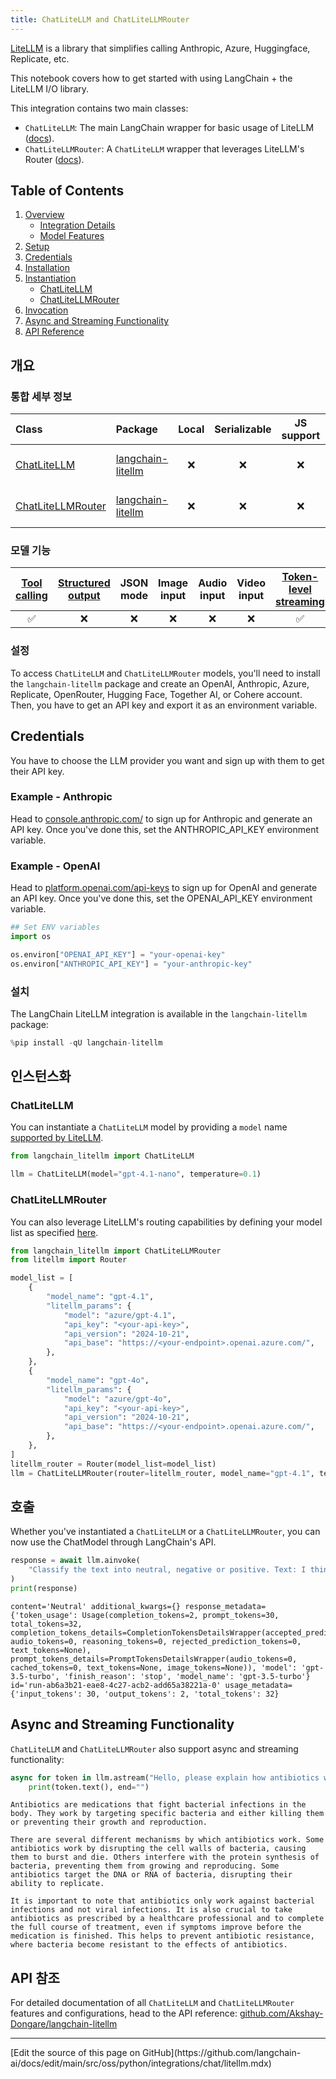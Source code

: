 ```yaml
---
title: ChatLiteLLM and ChatLiteLLMRouter
---
```


[LiteLLM](https://github.com/BerriAI/litellm) is a library that simplifies calling Anthropic, Azure, Huggingface, Replicate, etc.

This notebook covers how to get started with using LangChain + the LiteLLM I/O library.

This integration contains two main classes:

- `ChatLiteLLM`: The main LangChain wrapper for basic usage of LiteLLM ([docs](https://docs.litellm.ai/docs/)).
- `ChatLiteLLMRouter`: A `ChatLiteLLM` wrapper that leverages LiteLLM's Router ([docs](https://docs.litellm.ai/docs/routing)).

## Table of Contents

1. [Overview](#overview)
   - [Integration Details](#integration-details)
   - [Model Features](#model-features)
2. [Setup](#setup)
3. [Credentials](#credentials)
4. [Installation](#installation)
5. [Instantiation](#instantiation)
   - [ChatLiteLLM](#chatlitellm)
   - [ChatLiteLLMRouter](#chatlitellmrouter)
6. [Invocation](#invocation)
7. [Async and Streaming Functionality](#async-and-streaming-functionality)
8. [API Reference](#api-reference)

## 개요

### 통합 세부 정보

| Class | Package | Local | Serializable | JS support| Downloads | Version |
| :---  | :--- | :---: | :---: |  :---: | :---: | :---: |
| [ChatLiteLLM](https://python.langchain.com/docs/integrations/chat/litellm/#chatlitellm) | [langchain-litellm](https://pypi.org/project/langchain-litellm/)| ❌ | ❌ | ❌ | ![PyPI - Downloads](https://img.shields.io/pypi/dm/langchain-litellm?style=flat-square&label=%20) | ![PyPI - Version](https://img.shields.io/pypi/v/langchain-litellm?style=flat-square&label=%20) |
| [ChatLiteLLMRouter](https://python.langchain.com/docs/integrations/chat/litellm/#chatlitellmrouter) | [langchain-litellm](https://pypi.org/project/langchain-litellm/)| ❌ | ❌ | ❌ | ![PyPI - Downloads](https://img.shields.io/pypi/dm/langchain-litellm?style=flat-square&label=%20) | ![PyPI - Version](https://img.shields.io/pypi/v/langchain-litellm?style=flat-square&label=%20) |

### 모델 기능

| [Tool calling](https://python.langchain.com/docs/how_to/tool_calling/) | [Structured output](https://python.langchain.com/docs/how_to/structured_output/) | JSON mode | Image input | Audio input | Video input | [Token-level streaming](https://python.langchain.com/docs/integrations/chat/litellm/#chatlitellm-also-supports-async-and-streaming-functionality) | [Native async](https://python.langchain.com/docs/integrations/chat/litellm/#chatlitellm-also-supports-async-and-streaming-functionality) | [Token usage](https://python.langchain.com/docs/how_to/chat_token_usage_tracking/) | [Logprobs](https://python.langchain.com/docs/how_to/logprobs/) |
| :---: | :---: | :---: | :---: |  :---: | :---: | :---: | :---: | :---: | :---: |
| ✅ | ❌ | ❌ | ❌ | ❌ | ❌ | ✅ | ✅ | ✅ | ❌ |

### 설정

To access `ChatLiteLLM` and `ChatLiteLLMRouter` models, you'll need to install the `langchain-litellm` package and create an OpenAI, Anthropic, Azure, Replicate, OpenRouter, Hugging Face, Together AI, or Cohere account. Then, you have to get an API key and export it as an environment variable.

## Credentials

You have to choose the LLM provider you want and sign up with them to get their API key.

### Example - Anthropic

Head to [console.anthropic.com/](https://console.anthropic.com/) to sign up for Anthropic and generate an API key. Once you've done this, set the ANTHROPIC_API_KEY environment variable.

### Example - OpenAI

Head to [platform.openai.com/api-keys](https://platform.openai.com/api-keys) to sign up for OpenAI and generate an API key. Once you've done this, set the OPENAI_API_KEY environment variable.

```python
## Set ENV variables
import os

os.environ["OPENAI_API_KEY"] = "your-openai-key"
os.environ["ANTHROPIC_API_KEY"] = "your-anthropic-key"
```

### 설치

The LangChain LiteLLM integration is available in the `langchain-litellm` package:

```python
%pip install -qU langchain-litellm
```

## 인스턴스화

### ChatLiteLLM

You can instantiate a `ChatLiteLLM` model by providing a `model` name [supported by LiteLLM](https://docs.litellm.ai/docs/providers).

```python
from langchain_litellm import ChatLiteLLM

llm = ChatLiteLLM(model="gpt-4.1-nano", temperature=0.1)
```

### ChatLiteLLMRouter

You can also leverage LiteLLM's routing capabilities by defining your model list as specified [here](https://docs.litellm.ai/docs/routing).

```python
from langchain_litellm import ChatLiteLLMRouter
from litellm import Router

model_list = [
    {
        "model_name": "gpt-4.1",
        "litellm_params": {
            "model": "azure/gpt-4.1",
            "api_key": "<your-api-key>",
            "api_version": "2024-10-21",
            "api_base": "https://<your-endpoint>.openai.azure.com/",
        },
    },
    {
        "model_name": "gpt-4o",
        "litellm_params": {
            "model": "azure/gpt-4o",
            "api_key": "<your-api-key>",
            "api_version": "2024-10-21",
            "api_base": "https://<your-endpoint>.openai.azure.com/",
        },
    },
]
litellm_router = Router(model_list=model_list)
llm = ChatLiteLLMRouter(router=litellm_router, model_name="gpt-4.1", temperature=0.1)
```

## 호출

Whether you've instantiated a `ChatLiteLLM` or a `ChatLiteLLMRouter`, you can now use the ChatModel through LangChain's API.

```python
response = await llm.ainvoke(
    "Classify the text into neutral, negative or positive. Text: I think the food was okay. Sentiment:"
)
print(response)
```

```output
content='Neutral' additional_kwargs={} response_metadata={'token_usage': Usage(completion_tokens=2, prompt_tokens=30, total_tokens=32, completion_tokens_details=CompletionTokensDetailsWrapper(accepted_prediction_tokens=0, audio_tokens=0, reasoning_tokens=0, rejected_prediction_tokens=0, text_tokens=None), prompt_tokens_details=PromptTokensDetailsWrapper(audio_tokens=0, cached_tokens=0, text_tokens=None, image_tokens=None)), 'model': 'gpt-3.5-turbo', 'finish_reason': 'stop', 'model_name': 'gpt-3.5-turbo'} id='run-ab6a3b21-eae8-4c27-acb2-add65a38221a-0' usage_metadata={'input_tokens': 30, 'output_tokens': 2, 'total_tokens': 32}
```

## Async and Streaming Functionality

`ChatLiteLLM` and `ChatLiteLLMRouter` also support async and streaming functionality:

```python
async for token in llm.astream("Hello, please explain how antibiotics work"):
    print(token.text(), end="")
```

```output
Antibiotics are medications that fight bacterial infections in the body. They work by targeting specific bacteria and either killing them or preventing their growth and reproduction.

There are several different mechanisms by which antibiotics work. Some antibiotics work by disrupting the cell walls of bacteria, causing them to burst and die. Others interfere with the protein synthesis of bacteria, preventing them from growing and reproducing. Some antibiotics target the DNA or RNA of bacteria, disrupting their ability to replicate.

It is important to note that antibiotics only work against bacterial infections and not viral infections. It is also crucial to take antibiotics as prescribed by a healthcare professional and to complete the full course of treatment, even if symptoms improve before the medication is finished. This helps to prevent antibiotic resistance, where bacteria become resistant to the effects of antibiotics.
```

## API 참조

For detailed documentation of all `ChatLiteLLM` and `ChatLiteLLMRouter` features and configurations, head to the API reference: [github.com/Akshay-Dongare/langchain-litellm](https://github.com/Akshay-Dongare/langchain-litellm)

---

<Callout icon="pen-to-square" iconType="regular">
  [Edit the source of this page on GitHub](https://github.com/langchain-ai/docs/edit/main/src/oss/python/integrations/chat/litellm.mdx)
</Callout>
